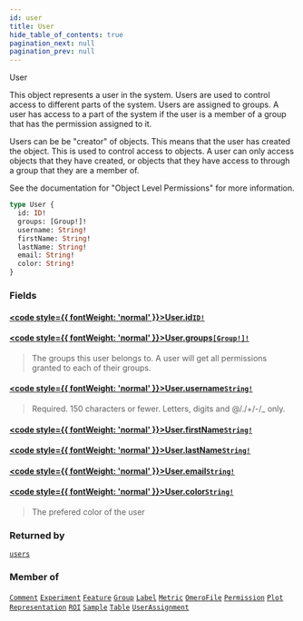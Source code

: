 ```yaml
---
id: user
title: User
hide_table_of_contents: true
pagination_next: null
pagination_prev: null
---
```








User

This object represents a user in the system. Users are used to
control access to different parts of the system. Users are assigned 
to groups. A user has access to a part of the system if the user is
a member of a group that has the permission assigned to it.

Users can be be "creator" of objects. This means that the user has
created the object. This is used to control access to objects. A user
can only access objects that they have created, or objects that they
have access to through a group that they are a member of.

See the documentation for "Object Level Permissions" for more information.

```graphql
type User {
  id: ID!
  groups: [Group!]!
  username: String!
  firstName: String!
  lastName: String!
  email: String!
  color: String!
}
```


### Fields

#### [<code style={{ fontWeight: 'normal' }}>User.<b>id</b></code>](#)<Bullet />[`ID!`](/docs/schemas/mikro/scalars/id) <Badge class="secondary" text="non-null"/> <Badge class="secondary" text="scalar"/>
> 
> 

#### [<code style={{ fontWeight: 'normal' }}>User.<b>groups</b></code>](#)<Bullet />[`[Group!]!`](/docs/schemas/mikro/objects/group) <Badge class="secondary" text="non-null"/> <Badge class="secondary" text="object"/>
> The groups this user belongs to. A user will get all permissions granted to each of their groups.
> 

#### [<code style={{ fontWeight: 'normal' }}>User.<b>username</b></code>](#)<Bullet />[`String!`](/docs/schemas/mikro/scalars/string) <Badge class="secondary" text="non-null"/> <Badge class="secondary" text="scalar"/>
> Required. 150 characters or fewer. Letters, digits and @/./+/-/_ only.
> 

#### [<code style={{ fontWeight: 'normal' }}>User.<b>firstName</b></code>](#)<Bullet />[`String!`](/docs/schemas/mikro/scalars/string) <Badge class="secondary" text="non-null"/> <Badge class="secondary" text="scalar"/>
> 
> 

#### [<code style={{ fontWeight: 'normal' }}>User.<b>lastName</b></code>](#)<Bullet />[`String!`](/docs/schemas/mikro/scalars/string) <Badge class="secondary" text="non-null"/> <Badge class="secondary" text="scalar"/>
> 
> 

#### [<code style={{ fontWeight: 'normal' }}>User.<b>email</b></code>](#)<Bullet />[`String!`](/docs/schemas/mikro/scalars/string) <Badge class="secondary" text="non-null"/> <Badge class="secondary" text="scalar"/>
> 
> 

#### [<code style={{ fontWeight: 'normal' }}>User.<b>color</b></code>](#)<Bullet />[`String!`](/docs/schemas/mikro/scalars/string) <Badge class="secondary" text="non-null"/> <Badge class="secondary" text="scalar"/>
> The prefered color of the user
> 



### Returned by

[`users`](/docs/schemas/mikro/queries/users)  <Badge class="secondary" text="query"/>

### Member of

[`Comment`](/docs/schemas/mikro/objects/comment)  <Badge class="secondary" text="object"/><Bullet />[`Experiment`](/docs/schemas/mikro/objects/experiment)  <Badge class="secondary" text="object"/><Bullet />[`Feature`](/docs/schemas/mikro/objects/feature)  <Badge class="secondary" text="object"/><Bullet />[`Group`](/docs/schemas/mikro/objects/group)  <Badge class="secondary" text="object"/><Bullet />[`Label`](/docs/schemas/mikro/objects/label)  <Badge class="secondary" text="object"/><Bullet />[`Metric`](/docs/schemas/mikro/objects/metric)  <Badge class="secondary" text="object"/><Bullet />[`OmeroFile`](/docs/schemas/mikro/objects/omero-file)  <Badge class="secondary" text="object"/><Bullet />[`Permission`](/docs/schemas/mikro/objects/permission)  <Badge class="secondary" text="object"/><Bullet />[`Plot`](/docs/schemas/mikro/objects/plot)  <Badge class="secondary" text="object"/><Bullet />[`Representation`](/docs/schemas/mikro/objects/representation)  <Badge class="secondary" text="object"/><Bullet />[`ROI`](/docs/schemas/mikro/objects/roi)  <Badge class="secondary" text="object"/><Bullet />[`Sample`](/docs/schemas/mikro/objects/sample)  <Badge class="secondary" text="object"/><Bullet />[`Table`](/docs/schemas/mikro/objects/table)  <Badge class="secondary" text="object"/><Bullet />[`UserAssignment`](/docs/schemas/mikro/objects/user-assignment)  <Badge class="secondary" text="object"/>



